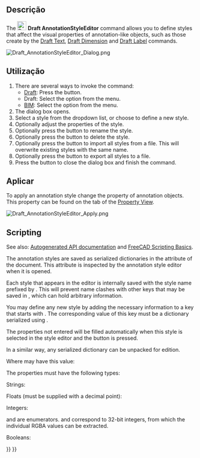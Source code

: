 <languages/>

<div class="mw-translate-fuzzy">
{{Docnav
|[[Draft_Label/pt-br|Etiqueta]]
|[[Draft_Move/pt-br|Mover]]
|[[Draft_Workbench/pt-br|Draft]]
|IconL=Draft_Label.svg 
|IconR=Draft_Move.svg 
|IconC=Workbench_Draft.svg
}}
</div>

{{GuiCommand
|Name=Draft AnnotationStyleEditor
|MenuLocation=Annotation → Annotation Styles<br>Manage → Annotation Styles
|Workbenches=[[Draft_Workbench|Draft]], [[BIM_Workbench|BIM]]
|SeeAlso=[[Draft_Text|Draft Text]], [[Draft_Label|Draft Label]], [[Draft_Dimension|Draft Dimension]]
|Version=0.19
}}

<span id="Description"></span>
==Descrição==

The [[Image:Draft_AnnotationStyleEditor.svg|24px]] '''Draft AnnotationStyleEditor''' command allows you to define styles that affect the visual properties of annotation-like objects, such as those create by the [[Draft_Text|Draft Text]], [[Draft_Dimension|Draft Dimension]] and [[Draft_Label|Draft Label]] commands.

[[File:Draft_AnnotationStyleEditor_Dialog.png]]
{{Caption|The Annotation Styles Editor dialog box (version 1.1 layout)}}

<span id="Usage"></span>
== Utilização ==

# There are several ways to invoke the command:
#* [[Draft_Workbench|Draft]]: Press the {{Button|[[Image:Draft_AnnotationStyleEditor.svg|16px]] [[Draft_AnnotationStyleEditor|Annotation Styles]]}} button.
#* Draft: Select the {{MenuCommand|Annotation → [[Image:Draft_AnnotationStyleEditor.svg|16px]] Annotation Styles}} option from the menu.
#* [[BIM_Workbench|BIM]]: Select the {{MenuCommand|Manage → [[Image:Draft_AnnotationStyleEditor.svg|16px]] Annotation Styles}} option from the menu.
# The {{MenuCommand|Annotation Styles Editor}} dialog box opens.
# Select a style from the {{MenuCommand|Style Name}} dropdown list, or choose {{Value|Add new…}} to define a new style.
# Optionally adjust the properties of the style.
# Optionally press the {{Button|[[File:Accessories-text-editor.svg|16px]] Rename}} button to rename the style.
# Optionally press the {{Button|[[File:Edit_Cancel.svg|16px]] Delete}} button to delete the style.
# Optionally press the {{Button|[[File:Std_Import.svg|16px]]}} button to import all styles from a {{FileName|.json}} file. This will overwrite existing styles with the same name.
# Optionally press the {{Button|[[File:Std_Export.svg|16px]]}} button to export all styles to a {{FileName|.json}} file.
# Press the {{Button|OK}} button to close the dialog box and finish the command.

<span id="Apply"></span>
== Aplicar ==

To apply an annotation style change the {{PropertyView|Annotation Style}} property of annotation objects. This property can be found on the {{MenuCommand|View}} tab of the [[Property_View|Property View]].

[[File:Draft_AnnotationStyleEditor_Apply.png]]
{{Caption|Selecting an annotation style}}

== Scripting ==

See also: [https://freecad.github.io/SourceDoc/ Autogenerated API documentation] and [[FreeCAD Scripting Basics|FreeCAD Scripting Basics]].

The annotation styles are saved as serialized dictionaries in the {{incode|Meta}} attribute of the document. This attribute is inspected by the annotation style editor when it is opened.

Each style that appears in the editor is internally saved with the style name prefixed by {{incode|Draft_Style_}}. This will prevent name clashes with other keys that may be saved in {{incode|Meta}}, which can hold arbitrary information.

You may define any new style by adding the necessary information to a key that starts with {{incode|Draft_Style_}}. The corresponding value of this key must be a dictionary serialized using {{incode|json}}.

{{Code|code=
import json

meta = App.ActiveDocument.Meta
props = {"ArrowSizeStart": 7.0, "ArrowSizeEnd": 7.0, "LineWidth": 6}
meta["Draft_Style_Thick lines"] = json.dumps(props)
App.ActiveDocument.Meta = meta
}}

The properties not entered will be filled automatically when this style is selected in the style editor and the {{Button|OK}} button is pressed.

In a similar way, any serialized dictionary can be unpacked for edition.

{{Code|code=
import json

meta = App.ActiveDocument.Meta
props = json.loads(meta["Draft_Style_Text red"])
}}

Where {{Incode|props}} may have this value:

{{Code|code=
{"ArrowSizeStart": 2.0, "ArrowSizeEnd": 2.0, "ArrowTypeStart": 0, "ArrowTypeEnd": 0, "Decimals": 2, "DimOvershoot": 4.0, "ExtLines": 0.0, "ExtOvershoot": 4.0, "FontName": "DejaVu Sans", "FontSize": 10.0, "LineColor": 255, "LineSpacing": 1.0, "LineWidth": 2, "ScaleMultiplier": 1.0, "ShowLine": True, "ShowUnit": False, "TextColor": 4278190335, "TextSpacing": 3.0, "UnitOverride": ""}
}}

The properties must have the following types:

Strings:

{{Code|code=
props = {
    "FontName": "DejaVu Sans",
    "UnitOverride": ""
}
}}

Floats (must be supplied with a decimal point):

{{Code|code=
props = {
    "ArrowSizeStart": 2.0,
    "ArrowSizeEnd": 2.0,
    "DimOvershoot": 4.0,
    "ExtLines": 0.0,
    "ExtOvershoot": 4.0
    "FontSize": 10.0,
    "LineSpacing": 1.0,
    "ScaleMultiplier": 1.0,
    "TextSpacing": 3.0
}
}}

Integers:

{{Code|code=
props = {
    "ArrowTypeStart": 0,
    "ArrowTypeEnd": 0,
    "Decimals": 2,
    "LineColor": 255,
    "LineWidth": 2,
    "TextColor": 4278190335
}
}}

{{Incode|ArrowTypeStart}} and {{Incode|ArrowTypeEnd}} are enumerators. {{Incode|LineColor}} and {{Incode|TextColor}} correspond to 32-bit integers, from which the individual RGBA values can be extracted.

Booleans:

{{Code|code=
props = {
    "ShowLine": True,
    "ShowUnit": False
}
}}


<div class="mw-translate-fuzzy">
{{Docnav
|[[Draft_Label/pt-br|Etiqueta]]
|[[Draft_Move/pt-br|Mover]]
|[[Draft_Workbench/pt-br|Draft]]
|IconL=Draft_Label.svg 
|IconR=Draft_Move.svg 
|IconC=Workbench_Draft.svg
}}
</div>

{{Draft Tools navi{{#translation:}}}}
{{Userdocnavi{{#translation:}}}}